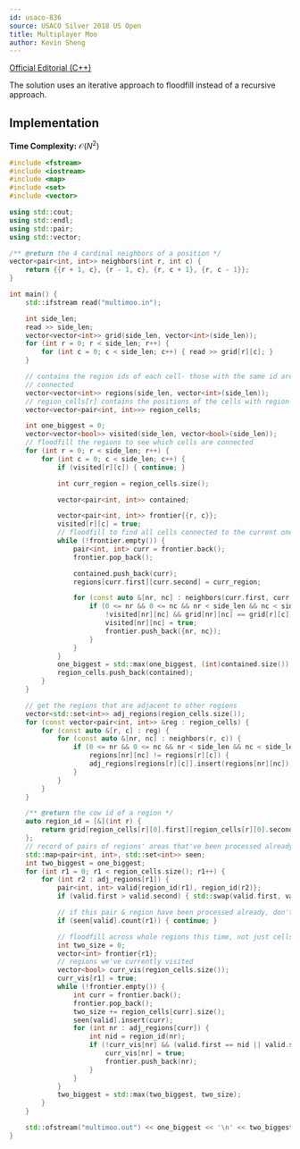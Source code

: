 ```yaml
---
id: usaco-836
source: USACO Silver 2018 US Open
title: Multiplayer Moo
author: Kevin Sheng
---
```


[Official Editorial (C++)](http://www.usaco.org/current/data/sol_multimoo_silver_open18.html)

The solution uses an iterative approach to floodfill instead of a recursive approach.

## Implementation

**Time Complexity:** $\mathcal{O}(N^2)$

<LanguageSection>
<CPPSection>

```cpp
#include <fstream>
#include <iostream>
#include <map>
#include <set>
#include <vector>

using std::cout;
using std::endl;
using std::pair;
using std::vector;

/** @return the 4 cardinal neighbors of a position */
vector<pair<int, int>> neighbors(int r, int c) {
	return {{r + 1, c}, {r - 1, c}, {r, c + 1}, {r, c - 1}};
}

int main() {
	std::ifstream read("multimoo.in");

	int side_len;
	read >> side_len;
	vector<vector<int>> grid(side_len, vector<int>(side_len));
	for (int r = 0; r < side_len; r++) {
		for (int c = 0; c < side_len; c++) { read >> grid[r][c]; }
	}

	// contains the region ids of each cell- those with the same id are
	// connected
	vector<vector<int>> regions(side_len, vector<int>(side_len));
	// region_cells[r] contains the positions of the cells with region id r
	vector<vector<pair<int, int>>> region_cells;

	int one_biggest = 0;
	vector<vector<bool>> visited(side_len, vector<bool>(side_len));
	// floodfill the regions to see which cells are connected
	for (int r = 0; r < side_len; r++) {
		for (int c = 0; c < side_len; c++) {
			if (visited[r][c]) { continue; }

			int curr_region = region_cells.size();

			vector<pair<int, int>> contained;

			vector<pair<int, int>> frontier{{r, c}};
			visited[r][c] = true;
			// floodfill to find all cells connected to the current one
			while (!frontier.empty()) {
				pair<int, int> curr = frontier.back();
				frontier.pop_back();

				contained.push_back(curr);
				regions[curr.first][curr.second] = curr_region;

				for (const auto &[nr, nc] : neighbors(curr.first, curr.second)) {
					if (0 <= nr && 0 <= nc && nr < side_len && nc < side_len &&
					    !visited[nr][nc] && grid[nr][nc] == grid[r][c]) {
						visited[nr][nc] = true;
						frontier.push_back({nr, nc});
					}
				}
			}
			one_biggest = std::max(one_biggest, (int)contained.size());
			region_cells.push_back(contained);
		}
	}

	// get the regions that are adjacent to other regions
	vector<std::set<int>> adj_regions(region_cells.size());
	for (const vector<pair<int, int>> &reg : region_cells) {
		for (const auto &[r, c] : reg) {
			for (const auto &[nr, nc] : neighbors(r, c)) {
				if (0 <= nr && 0 <= nc && nr < side_len && nc < side_len &&
				    regions[nr][nc] != regions[r][c]) {
					adj_regions[regions[r][c]].insert(regions[nr][nc]);
				}
			}
		}
	}

	/** @return the cow id of a region */
	auto region_id = [&](int r) {
		return grid[region_cells[r][0].first][region_cells[r][0].second];
	};
	// record of pairs of regions' areas that've been processed already
	std::map<pair<int, int>, std::set<int>> seen;
	int two_biggest = one_biggest;
	for (int r1 = 0; r1 < region_cells.size(); r1++) {
		for (int r2 : adj_regions[r1]) {
			pair<int, int> valid{region_id(r1), region_id(r2)};
			if (valid.first > valid.second) { std::swap(valid.first, valid.second); }

			// if this pair & region have been processed already, don't start
			if (seen[valid].count(r1)) { continue; }

			// floodfill across whole regions this time, not just cells
			int two_size = 0;
			vector<int> frontier{r1};
			// regions we've currently visited
			vector<bool> curr_vis(region_cells.size());
			curr_vis[r1] = true;
			while (!frontier.empty()) {
				int curr = frontier.back();
				frontier.pop_back();
				two_size += region_cells[curr].size();
				seen[valid].insert(curr);
				for (int nr : adj_regions[curr]) {
					int nid = region_id(nr);
					if (!curr_vis[nr] && (valid.first == nid || valid.second == nid)) {
						curr_vis[nr] = true;
						frontier.push_back(nr);
					}
				}
			}
			two_biggest = std::max(two_biggest, two_size);
		}
	}

	std::ofstream("multimoo.out") << one_biggest << '\n' << two_biggest << endl;
}
```

</CPPSection>
</LanguageSection>
